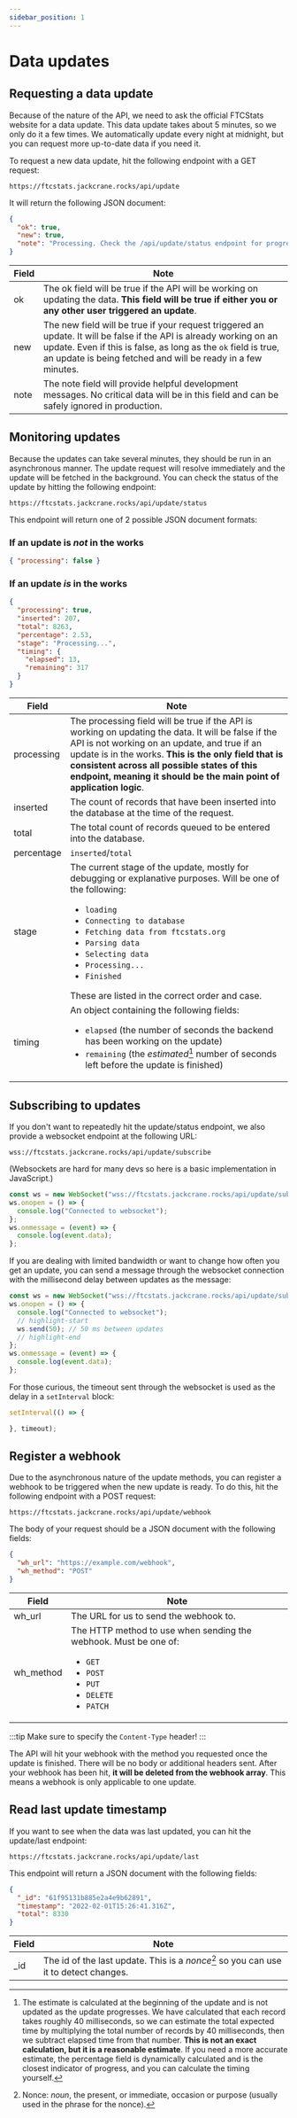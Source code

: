```yaml
---
sidebar_position: 1
---
```


# Data updates

## Requesting a data update

Because of the nature of the API, we need to ask the official FTCStats website for a data update. This data update takes about 5 minutes, so we only do it a few times. We automatically update every night at midnight, but you can request more up-to-date data if you need it.

To request a new data update, hit the following endpoint with a GET request:

```
https://ftcstats.jackcrane.rocks/api/update
```

It will return the following JSON document:

```json
{
  "ok": true,
  "new": true,
  "note": "Processing. Check the /api/update/status endpoint for progress."
}
```

| Field | Note                                                                                                                                                                                                                                                  |
| ----- | ----------------------------------------------------------------------------------------------------------------------------------------------------------------------------------------------------------------------------------------------------- |
| ok    | The ok field will be true if the API will be working on updating the data. **This field will be true if either you or any other user triggered an update**.                                                                                           |
| new   | The new field will be true if your request triggered an update. It will be false if the API is already working on an update. Even if this is false, as long as the `ok` field is true, an update is being fetched and will be ready in a few minutes. |
| note  | The note field will provide helpful development messages. No critical data will be in this field and can be safely ignored in production.                                                                                                             |

## Monitoring updates

Because the updates can take several minutes, they should be run in an asynchronous manner. The update request will resolve immediately and the update will be fetched in the background. You can check the status of the update by hitting the following endpoint:

```
https://ftcstats.jackcrane.rocks/api/update/status
```

This endpoint will return one of 2 possible JSON document formats:

### If an update is _not_ in the works

```json
{ "processing": false }
```

### If an update _is_ in the works

```json
{
  "processing": true,
  "inserted": 207,
  "total": 8263,
  "percentage": 2.53,
  "stage": "Processing...",
  "timing": {
    "elapsed": 13,
    "remaining": 317
  }
}
```

<!-- prettier-ignore -->
| Field | Note|
| ---- | ---- |
| processing | The processing field will be true if the API is working on updating the data. It will be false if the API is not working on an update, and true if an update is in the works. **This is the only field that is consistent across all possible states of this endpoint, meaning it should be the main point of application logic**. |
| inserted| The count of records that have been inserted into the database at the time of the request. |
| total | The total count of records queued to be entered into the database. |
| percentage | `inserted`/`total` |
| stage | The current stage of the update, mostly for debugging or explanative purposes. Will be one of the following: <ul><li>`loading`</li><li>`Connecting to database`</li><li>`Fetching data from ftcstats.org`</li><li>`Parsing data`</li><li>`Selecting data`</li><li>`Processing...`</li><li>`Finished`</li></ul> These are listed in the correct order and case.|
| timing | An object containing the following fields: <ul><li>`elapsed` (the number of seconds the backend has been working on the update)</li><li> `remaining` (the _estimated_[^1] number of seconds left before the update is finished)</li></ul> |

[^1]: The estimate is calculated at the beginning of the update and is not updated as the update progresses. We have calculated that each record takes roughly 40 milliseconds, so we can estimate the total expected time by multiplying the total number of records by 40 milliseconds, then we subtract elapsed time from that number. **This is not an exact calculation, but it is a reasonable estimate**. If you need a more accurate estimate, the percentage field is dynamically calculated and is the closest indicator of progress, and you can calculate the timing yourself.

## Subscribing to updates

If you don't want to repeatedly hit the update/status endpoint, we also provide a websocket endpoint at the following URL:

```
wss://ftcstats.jackcrane.rocks/api/update/subscribe
```

(Websockets are hard for many devs so here is a basic implementation in JavaScript.)

```javascript
const ws = new WebSocket("wss://ftcstats.jackcrane.rocks/api/update/subscribe");
ws.onopen = () => {
  console.log("Connected to websocket");
};
ws.onmessage = (event) => {
  console.log(event.data);
};
```

If you are dealing with limited bandwidth or want to change how often you get an update, you can send a message through the websocket connection with the millisecond delay between updates as the message:

```javascript
const ws = new WebSocket("wss://ftcstats.jackcrane.rocks/api/update/subscribe");
ws.onopen = () => {
  console.log("Connected to websocket");
  // highlight-start
  ws.send(50); // 50 ms between updates
  // highlight-end
};
ws.onmessage = (event) => {
  console.log(event.data);
};
```

For those curious, the timeout sent through the websocket is used as the delay in a `setInterval` block:

<!-- prettier-ignore -->
```javascript
setInterval(() => {

}, timeout);
```

## Register a webhook

Due to the asynchronous nature of the update methods, you can register a webhook to be triggered when the new update is ready. To do this, hit the following endpoint with a POST request:

```
https://ftcstats.jackcrane.rocks/api/update/webhook
```

The body of your request should be a JSON document with the following fields:

```json
{
  "wh_url": "https://example.com/webhook",
  "wh_method": "POST"
}
```

<!-- prettier-ignore -->
| Field  | Note |
| ---- | ---- |
| wh_url | The URL for us to send the webhook to. |
| wh_method | The HTTP method to use when sending the webhook. Must be one of: <ul><li>`GET`</li><li>`POST`</li><li>`PUT`</li><li>`DELETE`</li><li>`PATCH`</li></ul> |

:::tip
Make sure to specify the `Content-Type` header!
:::

The API will hit your webhook with the method you requested once the update is finished. There will be no body or additional headers sent. After your webhook has been hit, **it will be deleted from the webhook array**. This means a webhook is only applicable to one update.

## Read last update timestamp

If you want to see when the data was last updated, you can hit the update/last endpoint:

```
https://ftcstats.jackcrane.rocks/api/update/last
```

This endpoint will return a JSON document with the following fields:

```json
{
  "_id": "61f95131b885e2a4e9b62891",
  "timestamp": "2022-02-01T15:26:41.316Z",
  "total": 8330
}
```

<!-- prettier-ignore -->
| Field | Note |
| ---- | ---- |
| _id | The id of the last update. This is a *nonce*[^2] so you can use it to detect changes. |

[^2]: Nonce: _noun_, the present, or immediate, occasion or purpose (usually used in the phrase for the nonce).
